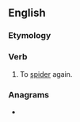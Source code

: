 ==English==

===Etymology===
{{prefix|en|re|spider}}

===Verb===
{{en-verb}}

# {{lb|en|internet|transitive}} To [[spider]] again.

===Anagrams===
* {{anagrams|en|a=deeiprrs|presider|reprised|respired}}